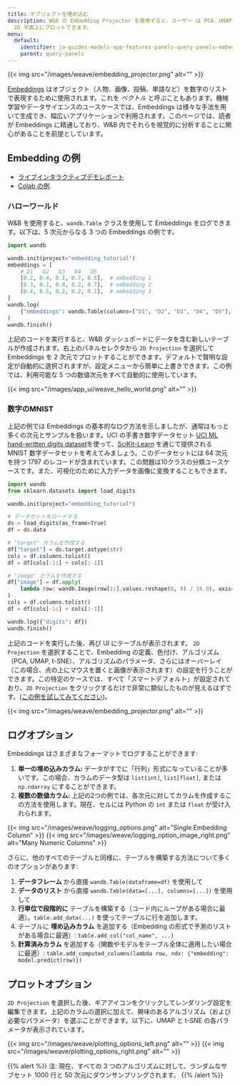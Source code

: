 ```yaml
---
title: オブジェクトを埋め込む
description: W&B の Embedding Projector を使用すると、ユーザー は PCA、UMAP、t-SNE などの一般的な次元削減アルゴリズムを用いて多次元埋め込みを
  2D 平面上にプロットできます。
menu:
  default:
    identifier: ja-guides-models-app-features-panels-query-panels-embedding-projector
    parent: query-panels
---
```


{{< img src="/images/weave/embedding_projector.png" alt="" >}}

[Embeddings](https://developers.google.com/machine-learning/crash-course/embeddings/video-lecture) はオブジェクト（人物、画像、投稿、単語など）を数字のリストで表現するために使用されます。これを _ベクトル_ と呼ぶこともあります。機械学習やデータサイエンスのユースケースでは、Embeddings は様々な手法を用いて生成でき、幅広いアプリケーションで利用されます。このページでは、読者が Embeddings に精通しており、W&B 内でそれらを視覚的に分析することに関心があることを前提としています。

## Embedding の例

- [ライブインタラクティブデモレポート](https://wandb.ai/timssweeney/toy_datasets/reports/Feature-Report-W-B-Embeddings-Projector--VmlldzoxMjg2MjY4?accessToken=bo36zrgl0gref1th5nj59nrft9rc4r71s53zr2qvqlz68jwn8d8yyjdz73cqfyhq) 
- [Colab の例](https://colab.research.google.com/drive/1DaKL4lZVh3ETyYEM1oJ46ffjpGs8glXA#scrollTo=D--9i6-gXBm_).

### ハローワールド

W&B を使用すると、`wandb.Table` クラスを使用して Embeddings をログできます。以下は、5 次元からなる 3 つの Embeddings の例です。

```python
import wandb

wandb.init(project="embedding_tutorial")
embeddings = [
    # D1   D2   D3   D4   D5
    [0.2, 0.4, 0.1, 0.7, 0.5],  # embedding 1
    [0.3, 0.1, 0.9, 0.2, 0.7],  # embedding 2
    [0.4, 0.5, 0.2, 0.2, 0.1],  # embedding 3
]
wandb.log(
    {"embeddings": wandb.Table(columns=["D1", "D2", "D3", "D4", "D5"], data=embeddings)}
)
wandb.finish()
```

上記のコードを実行すると、W&B ダッシュボードにデータを含む新しいテーブルが作成されます。右上のパネルセレクタから `2D Projection` を選択して Embeddings を 2 次元でプロットすることができます。デフォルトで賢明な設定が自動的に選択されますが、設定メニューから簡単に上書きできます。この例では、利用可能な 5 つの数値次元をすべて自動的に使用しています。

{{< img src="/images/app_ui/weave_hello_world.png" alt="" >}}

### 数字のMNIST

上記の例では Embeddings の基本的なログ方法を示しましたが、通常はもっと多くの次元とサンプルを扱います。UCI の手書き数字データセット [UCI ML hand-written digits dataset](https://archive.ics.uci.edu/ml/datasets/Optical+Recognition+of+Handwritten+Digits)を使って、[SciKit-Learn](https://scikit-learn.org/stable/modules/generated/sklearn.datasets.load_digits.html) を通じて提供される MNIST 数字データセットを考えてみましょう。このデータセットには 64 次元を持つ 1797 のレコードが含まれています。この問題は10クラスの分類ユースケースです。また、可視化のために入力データを画像に変換することもできます。

```python
import wandb
from sklearn.datasets import load_digits

wandb.init(project="embedding_tutorial")

# データセットをロードする
ds = load_digits(as_frame=True)
df = ds.data

# "target" カラムを作成する
df["target"] = ds.target.astype(str)
cols = df.columns.tolist()
df = df[cols[-1:] + cols[:-1]]

# "image" カラムを作成する
df["image"] = df.apply(
    lambda row: wandb.Image(row[1:].values.reshape(8, 8) / 16.0), axis=1
)
cols = df.columns.tolist()
df = df[cols[-1:] + cols[:-1]]

wandb.log({"digits": df})
wandb.finish()
```

上記のコードを実行した後、再び UI にテーブルが表示されます。 `2D Projection` を選択することで、Embedding の定義、色付け、アルゴリズム（PCA, UMAP, t-SNE）、アルゴリズムのパラメータ、さらにはオーバーレイ（この場合、点の上にマウスを置くと画像が表示されます）の設定を行うことができます。この特定のケースでは、すべて「スマートデフォルト」が設定されており、`2D Projection` をクリックするだけで非常に類似したものが見えるはずです。([この例を試してみてください](https://wandb.ai/timssweeney/embedding_tutorial/runs/k6guxhum?workspace=user-timssweeney))。

{{< img src="/images/weave/embedding_projector.png" alt="" >}}

## ログオプション

Embeddings はさまざまなフォーマットでログすることができます:

1. **単一の埋め込みカラム:** データがすでに「行列」形式になっていることが多いです。この場合、カラムのデータ型は `list[int]`, `list[float]`, または `np.ndarray` にすることができます。
2. **複数の数値カラム:** 上記の2つの例では、各次元に対してカラムを作成するこの方法を使用します。現在、セルには Python の `int` または `float` が受け入れられます。

{{< img src="/images/weave/logging_options.png" alt="Single Embedding Column" >}}
{{< img src="/images/weave/logging_option_image_right.png" alt="Many Numeric Columns" >}}

さらに、他のすべてのテーブルと同様に、テーブルを構築する方法について多くのオプションがあります:

1. **データフレーム** から直接 `wandb.Table(dataframe=df)` を使用して
2. **データのリスト** から直接 `wandb.Table(data=[...], columns=[...])` を使用して
3. **行単位で段階的に** テーブルを構築する（コード内にループがある場合に最適）。`table.add_data(...)` を使ってテーブルに行を追加します。
4. テーブルに **埋め込みカラム** を追加する（Embedding の形式で予測のリストがある場合に最適）: `table.add_col("col_name", ...)`
5. **計算済みカラム** を追加する（関数やモデルをテーブル全体に適用したい場合に最適）: `table.add_computed_columns(lambda row, ndx: {"embedding": model.predict(row)})`

## プロットオプション

`2D Projection` を選択した後、ギアアイコンをクリックしてレンダリング設定を編集できます。上記のカラムの選択に加えて、興味のあるアルゴリズム（および必要なパラメータ）を選ぶことができます。以下に、UMAP と t-SNE の各パラメータが表示されています。

{{< img src="/images/weave/plotting_options_left.png" alt="" >}} 
{{< img src="/images/weave/plotting_options_right.png" alt="" >}}

{{% alert %}}
注: 現在、すべての 3 つのアルゴリズムに対して、ランダムなサブセット 1000 行と 50 次元にダウンサンプリングされます。
{{% /alert %}}